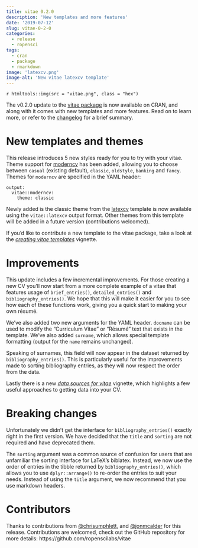 ```yaml
---
title: vitae 0.2.0
description: 'New templates and more features'
date: '2019-07-12'
slug: vitae-0-2-0
categories:
  - release
  - ropensci
tags:
  - cran
  - package
  - rmarkdown
image: 'latexcv.png'
image-alt: 'New vitae latexcv template'
---
```


`r htmltools::img(src = "vitae.png", class = "hex")`

The v0.2.0 update to the [vitae package](https://docs.ropensci.org/vitae/) is now available on CRAN, and along with it comes with new templates and more features. Read on to learn more, or refer to the [changelog](https://docs.ropensci.org/vitae/news/index.html) for a brief summary.

# New templates and themes

This release introduces 5 new styles ready for you to try with your vitae. Theme
support for [moderncv](https://github.com/xdanaux/moderncv) has been added, 
allowing you to choose between `casual` (existing default), `classic`, `oldstyle`, 
`banking` and `fancy`. Themes for `moderncv` are specified in the YAML header:
```
output: 
  vitae::moderncv:
    theme: classic
```

Newly added is the classic theme from the [latexcv](https://github.com/jankapunkt/latexcv)
template is now available using the `vitae::latexcv` output format. Other themes
from this template will be added in a future version (contributions welcomed).

If you'd like to contribute a new template to the vitae package, take a look at the [*creating vitae templates*](https://docs.ropensci.org/vitae/articles/extending.html) vignette.

# Improvements

This update includes a few incremental improvements. For those creating a new
CV you'll now start from a more complete example of a vitae that features usage
of `brief_entries()`, `detailed_entries()` and `bibliography_entries()`. We hope
that this will make it easier for you to see how each of these functions work,
giving you a quick start to making your own résumé.

We've also added two new arguments for the YAML header. `docname` can be used to
modify the "Curriculum Vitae" or "Résumé" text that exists in the template. We've
also added `surname`, which allows special template formatting (output for the
`name` remains unchanged).

Speaking of surnames, this field will now appear in the dataset returned by
`bibliography_entries()`. This is particularly useful for the improvements made
to sorting bibliography entries, as they will now respect the order from the data.

Lastly there is a new [*data sources for vitae*](https://docs.ropensci.org/vitae/articles/data.html)
vignette, which highlights a few useful approaches to getting data into your CV.

# Breaking changes

Unfortunately we didn't get the interface for `bibliography_entries()` exactly right in the first version. We have decided that the `title` and `sorting` are not required and have deprecated them.

The `sorting` argument was a common source of confusion for users that are unfamiliar the sorting interface for LaTeX's biblatex. Instead, we now use the order of entries in the tibble returned by `bibliography_entries()`, which allows you to use `dplyr::arrange()` to re-order the entries to suit your needs. Instead of using the `title` argument, we now recommend that you use markdown headers. 

# Contributors

Thanks to contributions from [\@chrisumphlett](https://github.com/chrisumphlett), and [\@jonmcalder](https://github.com/jonmcalder) for this release. Contributions are welcomed, check out the GitHub repository for more details: https://github.com/ropenscilabs/vitae